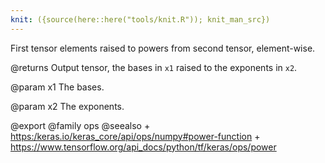 ```yaml
---
knit: ({source(here::here("tools/knit.R")); knit_man_src})
---
```

First tensor elements raised to powers from second tensor, element-wise.

@returns
    Output tensor, the bases in `x1` raised to the exponents in `x2`.

@param x1
The bases.

@param x2
The exponents.

@export
@family ops
@seealso
+ <https:/keras.io/keras_core/api/ops/numpy#power-function>
+ <https://www.tensorflow.org/api_docs/python/tf/keras/ops/power>
